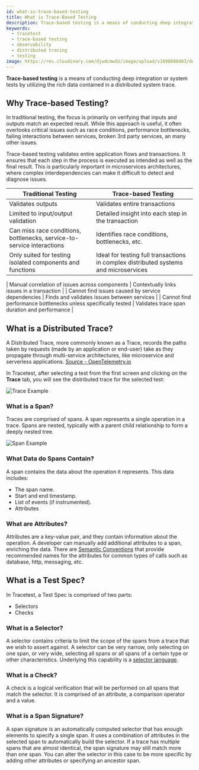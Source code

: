 ---
id: what-is-trace-based-testing
title: What is Trace-Based Testing
description: Trace-based testing is a means of conducting deep integration or system tests by utilizing the rich data contained in a distributed system trace.
keywords:
  - tracetest
  - trace-based testing
  - observability
  - distributed tracing
  - testing
image: https://res.cloudinary.com/djwdcmwdz/image/upload/v1698686403/docs/Blog_Thumbnail_14_rsvkmo.jpg
---

**Trace-based testing** is a means of conducting deep integration or system tests by utilizing the rich data contained in a distributed system trace.

## Why Trace-based Testing?

In traditional testing, the focus is primarily on verifying that inputs and outputs match an expected result. While this approach is useful, it often overlooks critical issues such as race conditions, performance bottlenecks, failing interactions between services, broken 3rd party services, an many other issues.

Trace-based testing validates entire application flows and transactions. It ensures that each step in the process is executed as intended as well as the final result. This is particularly important in microservices architectures, where complex interdependencies can make it difficult to detect and diagnose issues.

| Traditional Testing                                                    | Trace-based Testing                                                                  |
|------------------------------------------------------------------------|--------------------------------------------------------------------------------------|
| Validates outputs                                                      | Validates entire transactions                                                        |
| Limited to input/output validation                                     | Detailed insight into each step in the transaction                                   |
| Can miss race conditions, bottlenecks, service-to-service interactions | Identifies race conditions, bottlenecks, etc.                                        |
| Only suited for testing isolated components and functions              | Ideal for testing full transactions in complex distributed systems and microservices |

| Manual correlation of issues across components                         | Contextually links issues in a transaction                                           |
| Cannot find issues caused by service dependencies                      | Finds and validates issues between services                                          |
| Cannot find performance bottlenecks unless specifically tested         | Validates trace span duration and performance                                        |


## What is a Distributed Trace?

A Distributed Trace, more commonly known as a Trace, records the paths taken by requests (made by an application or end-user) take as they propagate through multi-service architectures, like microservice and serverless applications. [Source - OpenTelemetry.io](https://opentelemetry.io/docs/concepts/observability-primer/)

In Tracetest, after selecting a test from the first screen and clicking on the **Trace** tab, you will see the distributed trace for the selected test:

![Trace Example](../img/trace-example.png)

### What is a Span?

Traces are comprised of spans. A span represents a single operation in a trace. Spans are nested, typically with a parent child relationship to form a deeply nested tree.

![Span Example](../img/span-example.png)

### What Data do Spans Contain?

A span contains the data about the operation it represents. This data includes:

- The span name.
- Start and end timestamp.
- List of events (if instrumented).
- Attributes

### What are Attributes?

Attributes are a key-value pair, and they contain information about the operation. A developer can manually add additional attributes to a span, enriching the data. There are [Semantic Conventions](https://opentelemetry.io/docs/reference/specification/trace/semantic_conventions/) that provide recommended names for the attributes for common types of calls such as database, http, messaging, etc.

## What is a Test Spec?

In Tracetest, a Test Spec is comprised of two parts:

- Selectors
- Checks

### What is a Selector?

A selector contains criteria to limit the scope of the spans from a trace that we wish to assert against. A selector can be very narrow, only selecting on one span, or very wide, selecting all spans or all spans of a certain type or other characteristics. Underlying this capability is a [selector language](/concepts/selectors).


### What is a Check?

A check is a logical verification that will be performed on all spans that match the selector. It is comprised of an attribute, a comparison operator and a value.

### What is a Span Signature?

A span signature is an automatically computed selector that has enough elements to specify a single span. It uses a combination of attributes in the selected span to automatically build the selector. If a trace has multiple spans that are almost identical, the span signature may still match more than one span. You can alter the selector in this case to be more specific by adding other attributes or specifying an ancestor span.
